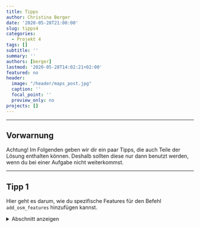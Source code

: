 ```yaml
---
title: Tipps
author: Christina Berger
date: '2020-05-28T21:00:00'
slug: tipps4
categories:
  - Projekt 4
tags: []
subtitle: ''
summary: ''
authors: [berger]
lastmod: '2020-05-28T14:02:21+02:00'
featured: no
header:
  image: "/header/maps_post.jpg"
  caption: ''
  focal_point: ''
  preview_only: no
projects: []
---
```


***

## Vorwarnung

Achtung! Im Folgenden geben wir dir ein paar Tipps, die auch Teile der Lösung enthalten können. Deshalb sollten diese nur dann benutzt werden, wenn du bei einer Aufgabe nicht weiterkommst.

***


## Tipp 1

Hier geht es darum, wie du spezifische Features für den Befehl `add_osm_features` hinzufügen kannst.

<details><summary>Abschnitt anzeigen</summary>
<p>

Der Befehl `add_osm_features` braucht zwei verschiedene Informationen. Zum einen die Kategorie, die als `key` bezeichnet wird, und zum anderen den `value`, sprich den Feature, den du haben willst. Ein Beispiel wäre: 
```r
add_osm_feature(key = 'highway', value = 'motorway')
```
<p>



## Tipp 2

Hier geht es um den Fall, dass du mehrere Features auf einmal herunterladen willst.

<details><summary>Abschnitt anzeigen</summary>
<p>


Du kannst gleichzeitig nur Features aus einer Kategorie herunterladen. Dafür musst du nur einen Character bei `value` erstellen.
<p>



## Tipp 3
Hier geht es darum, was du für `geom_sf` an Werten brauchst.

<details><summary>Abschnitt anzeigen</summary>
<p>

Der erste Wert, den `geom_sf` erwartet sind deine Daten, sprich `data`. Hier musst du die Variable angeben, in der du das Heruntegeladene gespeichert hast und entweder `osm_lines` oder `osm_points` aufrufen. 

Als zweites musst du `inherit.aes` = FALSE setzten. Hierbei geht es darum, ob du mit den Standardachsen von `ggplot` arbeiten willst. Da du mit `coord_sf` deine eigenen Achsen definieren willst, setzt du es auf FALSE.
<p>



## Tipp4

Für die Achsen gehen wir hier auf den `coord_sf`-Befehl ein.

<details><summary>Abschnitt anzeigen</summary>
<p>

Der Befehl `coord_sf` braucht vor allem die Angaben der Koordinaten. `xlim` ist dabei der Längengrad und somit der zweite und vierte Wert der Koordinaten von deiner Variable, die du in `$bbox` findest. Das gleiche gilt für `ylim`, welches der Breitengrad ist und als erster und dritter Wert.

<p>



## Tipp5

Hier gehe ich nochmal darauf ein, wie du in dem Darstellungsbefehl verschiedene Befehle verknüpfst.

<details><summary>Abschnitt anzeigen</summary>
<p>

Befehle kannst du einfach mit einem `+` verbinden. So kannst du den `ggplot` Befehl mit den verschiedenen `geom_sf`-Befehlen und `coord_sf` verbinden.
</p>


#### [Weiter zu der Lösung](/post/loesungen4)
